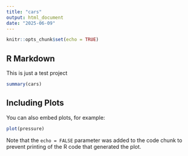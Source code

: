 ```yaml
---
title: "cars"
output: html_document
date: "2025-06-09"
---
```


```r
knitr::opts_chunk$set(echo = TRUE)
```

## R Markdown

This is just a test project

```r
summary(cars)
```

## Including Plots

You can also embed plots, for example:

```r
plot(pressure)
```

Note that the `echo = FALSE` parameter was added to the code chunk to prevent printing of the R code that generated the plot.
